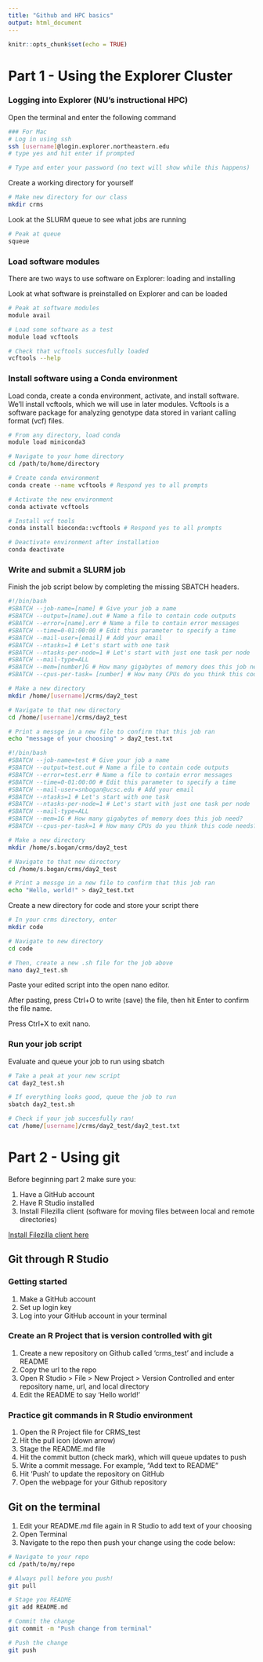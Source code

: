 ```yaml
---
title: "Github and HPC basics"
output: html_document
---
```


```r
knitr::opts_chunk$set(echo = TRUE)
```


# Part 1 - Using the Explorer Cluster

### Logging into Explorer (NU's instructional HPC)

Open the terminal and enter the following command

```bash

### For Mac
# Log in using ssh
ssh [username]@login.explorer.northeastern.edu
# type yes and hit enter if prompted

# Type and enter your password (no text will show while this happens)

```


Create a working directory for yourself

```bash
# Make new directory for our class
mkdir crms

```


Look at the SLURM queue to see what jobs are running

```bash
# Peak at queue
squeue

```

### Load software modules

There are two ways to use software on Explorer: loading and installing

Look at what software is preinstalled on Explorer and can be loaded

```bash
# Peak at software modules
module avail

# Load some software as a test
module load vcftools

# Check that vcftools succesfully loaded
vcftools --help

```


### Install software using a Conda environment

Load conda, create a conda environment, activate, and install software. We'll install vcftools, which we will use in later modules. Vcftools is a software package for analyzing genotype data stored in variant calling format (vcf) files.


```bash
# From any directory, load conda
module load miniconda3

# Navigate to your home directory
cd /path/to/home/directory

# Create conda environment
conda create --name vcftools # Respond yes to all prompts

# Activate the new environment
conda activate vcftools

# Install vcf tools
conda install bioconda::vcftools # Respond yes to all prompts

# Deactivate environment after installation
conda deactivate

```


### Write and submit a SLURM job

Finish the job script below by completing the missing SBATCH headers.

```bash

#!/bin/bash
#SBATCH --job-name=[name] # Give your job a name
#SBATCH --output=[name].out # Name a file to contain code outputs
#SBATCH --error=[name].err # Name a file to contain error messages
#SBATCH --time=0-01:00:00 # Edit this parameter to specify a time
#SBATCH --mail-user=[email] # Add your email
#SBATCH --ntasks=1 # Let's start with one task
#SBATCH --ntasks-per-node=1 # Let's start with just one task per node
#SBATCH --mail-type=ALL
#SBATCH --mem=[number]G # How many gigabytes of memory does this job need?
#SBATCH --cpus-per-task= [number] # How many CPUs do you think this code needs?

# Make a new directory
mkdir /home/[username]/crms/day2_test

# Navigate to that new directory
cd /home/[username]/crms/day2_test

# Print a messge in a new file to confirm that this job ran
echo "message of your choosing" > day2_test.txt

#!/bin/bash
#SBATCH --job-name=test # Give your job a name
#SBATCH --output=test.out # Name a file to contain code outputs
#SBATCH --error=test.err # Name a file to contain error messages
#SBATCH --time=0-01:00:00 # Edit this parameter to specify a time
#SBATCH --mail-user=snbogan@ucsc.edu # Add your email
#SBATCH --ntasks=1 # Let's start with one task
#SBATCH --ntasks-per-node=1 # Let's start with just one task per node
#SBATCH --mail-type=ALL
#SBATCH --mem=1G # How many gigabytes of memory does this job need?
#SBATCH --cpus-per-task=1 # How many CPUs do you think this code needs?

# Make a new directory
mkdir /home/s.bogan/crms/day2_test

# Navigate to that new directory
cd /home/s.bogan/crms/day2_test

# Print a messge in a new file to confirm that this job ran
echo "Hello, world!" > day2_test.txt

```

Create a new directory for code and store your script there

```bash

# In your crms directory, enter
mkdir code

# Navigate to new directory
cd code

# Then, create a new .sh file for the job above
nano day2_test.sh

```

Paste your edited script into the open nano editor.


After pasting, press Ctrl+O to write (save) the file, then hit Enter to confirm the file name.


Press Ctrl+X to exit nano.

### Run your job script

Evaluate and queue your job to run using sbatch

```bash
# Take a peak at your new script
cat day2_test.sh

# If everything looks good, queue the job to run
sbatch day2_test.sh

# Check if your job succesfully ran!
cat /home/[username]/crms/day2_test/day2_test.txt

```


# Part 2 - Using git

Before beginning part 2 make sure you:

1. Have a GitHub account
2. Have R Studio installed
3. Install Filezilla client (software for moving files between local and remote directories)

[Install Filezilla client here](https://filezilla-project.org/)

## Git through R Studio

### Getting started

1. Make a GitHub account
2. Set up login key
3. Log into your GitHub account in your terminal


### Create an R Project that is version controlled with git

1. Create a new repository on Github called 'crms_test' and include a README
2. Copy the url to the repo
3. Open R Studio > File > New Project > Version Controlled and enter repository name, url, and local directory
4. Edit the README to say 'Hello world!'


### Practice git commands in R Studio environment
1. Open the R Project file for CRMS_test
2. Hit the pull icon (down arrow)
3. Stage the README.md file
4. Hit the commit button (check mark), which will queue updates to push
5. Write a commit message. For example, "Add text to README"
6. Hit 'Push' to update the repository on GitHub
7. Open the webpage for your Github repository


## Git on the terminal
1. Edit your README.md file again in R Studio to add text of your choosing
2. Open Terminal
3. Navigate to the repo then push your change using the code below:

```bash
# Navigate to your repo
cd /path/to/my/repo

# Always pull before you push!
git pull

# Stage you README
git add README.md

# Commit the change
git commit -m "Push change from terminal"

# Push the change
git push

```
